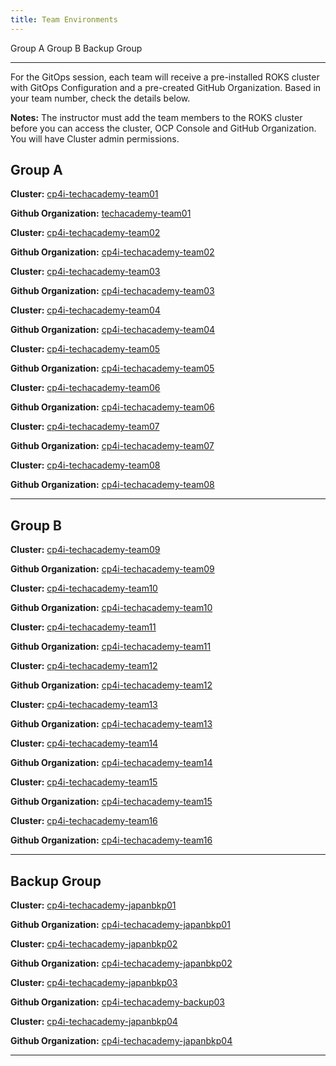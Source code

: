 ```yaml
---
title: Team Environments
---
```


<AnchorLinks>
  <AnchorLink>Group A</AnchorLink>
  <AnchorLink>Group B</AnchorLink>
  <AnchorLink>Backup Group</AnchorLink>
</AnchorLinks>

***

For the GitOps session, each team will receive a pre-installed ROKS cluster with GitOps Configuration and a pre-created GitHub Organization. Based in your team number, check the details below.

**Notes:**
The instructor must add the team members to the ROKS cluster before you can access the cluster, OCP Console and GitHub Organization. You will have Cluster admin permissions.

<Accordion>

## Group A

<AccordionItem title="Team 01">

**Cluster:** <a href="https://cloud.ibm.com/kubernetes/clusters/caos7url0to2mebg5rtg/overview?platformType=openshift&region=eu-gb&resourceGroup=ac356078cd4c4f9e8ff319a121f81230" target="_blank">cp4i-techacademy-team01</a>


**Github Organization:** <a href="https://github.com/techacademy-team01" target="_blank">techacademy-team01</a>


</AccordionItem>

<AccordionItem title="Team 02">

**Cluster:** <a href="https://cloud.ibm.com/kubernetes/clusters/cannnbql0vd4cm7njmsg/overview?platformType=openshift&region=eu-gb&resourceGroup=ac356078cd4c4f9e8ff319a121f81230" target="_blank">cp4i-techacademy-team02</a>


**Github Organization:** <a href="https://github.com/cp4i-techacademy-team02" target="_blank">cp4i-techacademy-team02</a>


</AccordionItem>

<AccordionItem title="Team 03">

**Cluster:** <a href="https://cloud.ibm.com/kubernetes/clusters/cap2la1l0jdu2dbbqfog/overview?platformType=openshift&region=eu-gb&resourceGroup=ac356078cd4c4f9e8ff319a121f81230" target="_blank">cp4i-techacademy-team03</a>


**Github Organization:** <a href="https://github.com/cp4i-techacademy-team03" target="_blank">cp4i-techacademy-team03</a>


</AccordionItem>

<AccordionItem title="Team 04">

**Cluster:** <a href="https://cloud.ibm.com/kubernetes/clusters/cannnhpl0fm5uskanr70/overview?platformType=openshift&region=eu-gb&resourceGroup=ac356078cd4c4f9e8ff319a121f81230" target="_blank">cp4i-techacademy-team04</a>


**Github Organization:** <a href="https://github.com/cp4i-techacademy-team04" target="_blank">cp4i-techacademy-team04</a>


</AccordionItem>

<AccordionItem title="Team 05">

**Cluster:** <a href="https://cloud.ibm.com/kubernetes/clusters/cannnkgl0c3pdk25bg80/overview?platformType=openshift&region=eu-gb&resourceGroup=ac356078cd4c4f9e8ff319a121f81230" target="_blank">cp4i-techacademy-team05</a>


**Github Organization:** <a href="https://github.com/cp4i-techacademy-team05" target="_blank">cp4i-techacademy-team05</a>


</AccordionItem>

<AccordionItem title="Team 06">

**Cluster:** <a href="https://cloud.ibm.com/kubernetes/clusters/cannnnjl0cujj4sanr7g/overview?platformType=openshift&region=eu-gb&resourceGroup=ac356078cd4c4f9e8ff319a121f81230" target="_blank">cp4i-techacademy-team06</a>


**Github Organization:** <a href="https://github.com/cp4i-techacademy-team06" target="_blank">cp4i-techacademy-team06</a>


</AccordionItem>

<AccordionItem title="Team 07">

**Cluster:** <a href="https://cloud.ibm.com/kubernetes/clusters/caofk08l087fv163b8og/overview?platformType=openshift&region=eu-gb&resourceGroup=ac356078cd4c4f9e8ff319a121f81230" target="_blank">cp4i-techacademy-team07</a>


**Github Organization:** <a href="https://github.com/cp4i-techacademy-team07" target="_blank">cp4i-techacademy-team07</a>


</AccordionItem>

<AccordionItem title="Team 08">

**Cluster:** <a href="https://cloud.ibm.com/kubernetes/clusters/caofk3dl0jh8sa5cmrv0/overview?platformType=openshift&region=eu-gb&resourceGroup=ac356078cd4c4f9e8ff319a121f81230" target="_blank">cp4i-techacademy-team08</a>


**Github Organization:** <a href="https://github.com/cp4i-techacademy-team08" target="_blank">cp4i-techacademy-team08</a>


</AccordionItem>

***

## Group B

<AccordionItem title="Team 09">

**Cluster:** <a href="https://cloud.ibm.com/kubernetes/clusters/canno0al0rvs8g6nphq0/overview?platformType=openshift&region=eu-gb&resourceGroup=ac356078cd4c4f9e8ff319a121f81230" target="_blank">cp4i-techacademy-team09</a>


**Github Organization:** <a href="https://github.com/cp4i-techacademy-team09" target="_blank">cp4i-techacademy-team09</a>


</AccordionItem>

<AccordionItem title="Team 10">

**Cluster:** <a href="https://cloud.ibm.com/kubernetes/clusters/canno3el0fshv4dmj400/overview?platformType=openshift&region=eu-gb&resourceGroup=ac356078cd4c4f9e8ff319a121f81230" target="_blank">cp4i-techacademy-team10</a>


**Github Organization:** <a href="https://github.com/cp4i-techacademy-team10" target="_blank">cp4i-techacademy-team10</a>


</AccordionItem>

<AccordionItem title="Team 11">

**Cluster:** <a href="https://cloud.ibm.com/kubernetes/clusters/canno5vl0f96glrbv5h0/overview?platformType=openshift&region=eu-gb&resourceGroup=ac356078cd4c4f9e8ff319a121f81230" target="_blank">cp4i-techacademy-team11</a>


**Github Organization:** <a href="https://github.com/cp4i-techacademy-team11" target="_blank">cp4i-techacademy-team11</a>


</AccordionItem>

<AccordionItem title="Team 12">

**Cluster:** <a href="https://cloud.ibm.com/kubernetes/clusters/caofk6nl01l6drtoshi0/overview?platformType=openshift&region=eu-gb&resourceGroup=ac356078cd4c4f9e8ff319a121f81230" target="_blank">cp4i-techacademy-team12</a>


**Github Organization:** <a href="https://github.com/cp4i-techacademy-team12" target="_blank">cp4i-techacademy-team12</a>


</AccordionItem>

<AccordionItem title="Team 13">

**Cluster:** <a href="https://cloud.ibm.com/kubernetes/clusters/cannobdl03poqqlmj40g/overview?platformType=openshift&region=eu-gb&resourceGroup=ac356078cd4c4f9e8ff319a121f81230" target="_blank">cp4i-techacademy-team13</a>


**Github Organization:** <a href="https://github.com/cp4i-techacademy-team13" target="_blank">cp4i-techacademy-team13</a>


</AccordionItem>

<AccordionItem title="Team 14">

**Cluster:** <a href="https://cloud.ibm.com/kubernetes/clusters/cannoe8l0ftbisps3go0/overview?platformType=openshift&region=eu-gb&resourceGroup=ac356078cd4c4f9e8ff319a121f81230" target="_blank">cp4i-techacademy-team14</a>


**Github Organization:** <a href="https://github.com/cp4i-techacademy-team14" target="_blank">cp4i-techacademy-team14</a>


</AccordionItem>

<AccordionItem title="Team 15">

**Cluster:** <a href="https://cloud.ibm.com/kubernetes/clusters/cannoh5l0v8v6ol6k1hg/overview?platformType=openshift&region=eu-gb&resourceGroup=ac356078cd4c4f9e8ff319a121f81230" target="_blank">cp4i-techacademy-team15</a>


**Github Organization:** <a href="https://github.com/cp4i-techacademy-team15" target="_blank">cp4i-techacademy-team15</a>


</AccordionItem>

<AccordionItem title="Team 16">

**Cluster:** <a href="https://cloud.ibm.com/kubernetes/clusters/cannok1l0vugr3tmj410/overview?platformType=openshift&region=eu-gb&resourceGroup=ac356078cd4c4f9e8ff319a121f81230" target="_blank">cp4i-techacademy-team16</a>


**Github Organization:** <a href="https://github.com/cp4i-techacademy-team16" target="_blank">cp4i-techacademy-team16</a>


</AccordionItem>

***

## Backup Group

<AccordionItem title="Japan Backup 01">

**Cluster:** <a href="https://cloud.ibm.com/kubernetes/clusters/caot23kl0nu6tgba8rk0/overview?platformType=openshift&region=eu-gb&resourceGroup=ac356078cd4c4f9e8ff319a121f81230" target="_blank">cp4i-techacademy-japanbkp01</a>


**Github Organization:** <a href="https://github.com/cp4i-techacademy-japanbkp01" target="_blank">cp4i-techacademy-japanbkp01</a>


</AccordionItem>

<AccordionItem title="Japan Backup 02">

**Cluster:** <a href="https://cloud.ibm.com/kubernetes/clusters/cap0q0ul0nhrt4m3b8vg/overview?platformType=openshift&region=eu-gb&resourceGroup=ac356078cd4c4f9e8ff319a121f81230" target="_blank">cp4i-techacademy-japanbkp02</a>


**Github Organization:** <a href="https://github.com/cp4i-techacademy-japanbkp02" target="_blank">cp4i-techacademy-japanbkp02</a>


</AccordionItem>

<AccordionItem title="Japan Backup 03">

**Cluster:** <a href="https://cloud.ibm.com/kubernetes/clusters/caot2a4l0idtn9i2ud4g/overview?platformType=openshift&region=eu-gb&resourceGroup=ac356078cd4c4f9e8ff319a121f81230" target="_blank">cp4i-techacademy-japanbkp03</a>


**Github Organization:** <a href="https://github.com/cp4i-techacademy-japanbkp03" target="_blank">cp4i-techacademy-backup03</a>


</AccordionItem>

<AccordionItem title="Japan Backup 04">

**Cluster:** <a href="https://cloud.ibm.com/kubernetes/clusters/caot2d8l07m66363b8u0/overview?platformType=openshift&region=eu-gb&resourceGroup=ac356078cd4c4f9e8ff319a121f81230" target="_blank">cp4i-techacademy-japanbkp04</a>


**Github Organization:** <a href="https://github.com/cp4i-techacademy-japanbkp04" target="_blank">cp4i-techacademy-japanbkp04</a>


</AccordionItem>


***

</Accordion>
